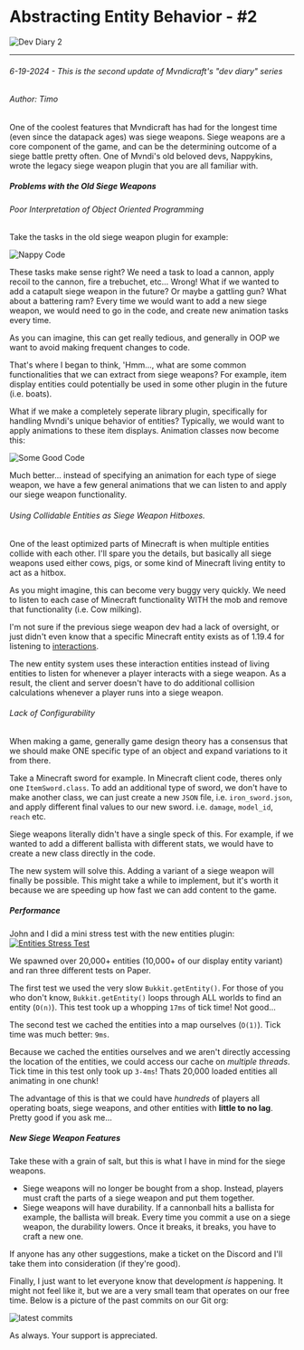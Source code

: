 # Abstracting Entity Behavior - #2
![Dev Diary 2](/dev-diary-2.png)

---
###### 6-19-2024 - This is the second update of Mvndicraft's "dev diary" series
###### Author: Timo

One of the coolest features that Mvndicraft has had for the longest time (even since the datapack ages) was siege weapons. Siege weapons are a core component of the game, and can be the determining outcome of a siege battle pretty often. One of Mvndi's old beloved devs, Nappykins, wrote the legacy siege weapon plugin that you are all familiar with.

##### Problems with the Old Siege Weapons
###### Poor Interpretation of Object Oriented Programming 
Take the tasks in the old siege weapon plugin for example:

![Nappy Code](/nappy_code_1.png)

These tasks make sense right? We need a task to load a cannon, apply recoil to the cannon, fire a trebuchet, etc... Wrong! What if we wanted to add a catapult siege weapon in the future? Or maybe a gattling gun? What about a battering ram? Every time we would want to add a new siege weapon, we would need to go in the code, and create new animation tasks every time.

As you can imagine, this can get really tedious, and generally in OOP we want to avoid making frequent changes to code.

That's where I began to think, 'Hmm..., what are some common functionalities that we can extract from siege weapons? For example, item display entities could potentially be used in some other plugin in the future (i.e. boats). 

What if we make a completely seperate library plugin, specifically for handling Mvndi's unique behavior of entities?
Typically, we would want to apply animations to these item displays. Animation classes now become this:

![Some Good Code](/good_code_1.png)

Much better... instead of specifying an animation for each type of siege weapon, we have a few general animations that we can listen to and apply our siege weapon functionality.

###### Using Collidable Entities as Siege Weapon Hitboxes.
One of the least optimized parts of Minecraft is when multiple entities collide with each other. I'll spare you the details, but basically all siege weapons used either cows, pigs, or some kind of Minecraft living entity to act as a hitbox.

As you might imagine, this can become very buggy very quickly. We need to listen to each case of Minecraft functionality WITH the mob and remove that functionality (i.e. Cow milking).

I'm not sure if the previous siege weapon dev had a lack of oversight, or just didn't even know that a specific Minecraft entity exists as of 1.19.4 for listening to [interactions](https://minecraft.fandom.com/wiki/Interaction).

The new entity system uses these interaction entities instead of living entities to listen for whenever a player interacts with a siege weapon. As a result, the client and server doesn't have to do additional collision calculations whenever a player runs into a siege weapon.
###### Lack of Configurability
When making a game, generally game design theory has a consensus that we should make ONE specific type of an object and expand variations to it from there.

Take a Minecraft sword for example. In Minecraft client code, theres only one `ItemSword.class`. To add an additional type of sword, we don't have to make another class, we can just create a new `JSON` file, i.e. `iron_sword.json`, and apply different final values to our new sword. i.e. `damage`, `model_id`, `reach` etc.

Siege weapons literally didn't have a single speck of this. For example, if we wanted to add a different ballista with different stats, we would have to create a new class directly in the code.

The new system will solve this. Adding a variant of a siege weapon will finally be possible. This might take a while to implement, but it's worth it because we are speeding up how fast we can add content to the game.

##### Performance
John and I did a mini stress test with the new entities plugin:
[![Entities Stress Test](https://res.cloudinary.com/marcomontalbano/image/upload/v1718820083/video_to_markdown/images/streamable--lp76ib-c05b58ac6eb4c4700831b2b3070cd403.jpg)](https://streamable.com/lp76ib "Entities Stress Test")

We spawned over 20,000+ entities (10,000+ of our display entity variant) and ran three different tests on Paper.

The first test we used the very slow `Bukkit.getEntity()`. For those of you who don't know, `Bukkit.getEntity()` loops through ALL worlds to find an entity (`O(n)`). This test took up a whopping `17ms` of tick time! Not good...

The second test we cached the entities into a map ourselves (`O(1)`). Tick time was much better: `9ms`.

Because we cached the entities ourselves and we aren't directly accessing the location of the entities, we could access our cache on *multiple threads*. Tick time in this test only took up `3-4ms`! Thats 20,000 loaded entities all animating in one chunk!

The advantage of this is that we could have *hundreds* of players all operating boats, siege weapons, and other entities with **little to no lag**. Pretty good if you ask me...

##### New Siege Weapon Features

Take these with a grain of salt, but this is what I have in mind for the siege weapons.
* Siege weapons will no longer be bought from a shop. Instead, players must craft the parts of a siege weapon and put them together.
* Siege weapons will have durability. If a cannonball hits a ballista for example, the ballista will break. Every time you commit a use on a siege weapon, the durability lowers. Once it breaks, it breaks, you have to craft a new one.

If anyone has any other suggestions, make a ticket on the Discord and I'll take them into consideration (if they're good).

Finally, I just want to let everyone know that development *is* happening. It might not feel like it, but we are a very small team that operates on our free time. Below is a picture of the past commits on our Git org:

![latest commits](/latest_commits.png)

As always. Your support is appreciated. 